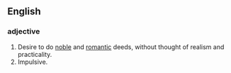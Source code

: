 ==English==
===adjective===

#Desire to do [[noble]] and [[romantic]] deeds, without thought of realism and practicality.
#Impulsive.